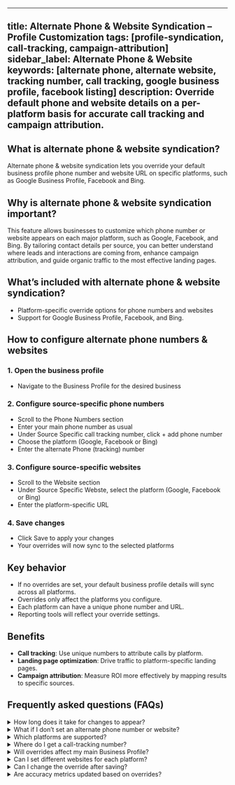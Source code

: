 ---

title: Alternate Phone & Website Syndication – Profile Customization
tags: [profile-syndication, call-tracking, campaign-attribution]
sidebar_label: Alternate Phone & Website
keywords: [alternate phone, alternate website, tracking number, call tracking, google business profile, facebook listing]
description: Override default phone and website details on a per-platform basis for accurate call tracking and campaign attribution.
------------------------------------------------------------------------------------------------------------------------------------

## What is alternate phone & website syndication?

Alternate phone & website syndication lets you override your default business profile phone number and website URL on specific platforms, such as Google Business Profile, Facebook and Bing.

## Why is alternate phone & website syndication important?

This feature allows businesses to customize which phone number or website appears on each major platform, such as Google, Facebook, and Bing. By tailoring contact details per source, you can better understand where leads and interactions are coming from, enhance campaign attribution, and guide organic traffic to the most effective landing pages.

## What’s included with alternate phone & website syndication?

* Platform-specific override options for phone numbers and websites
* Support for Google Business Profile, Facebook, and Bing.

## How to configure alternate phone numbers & websites

### 1. Open the business profile


* Navigate to the Business Profile for the desired business

### 2. Configure source-specific phone numbers

* Scroll to the Phone Numbers section
* Enter your main phone number as usual
* Under Source Specific call tracking number, click + add phone number
* Choose the platform (Google, Facebook or Bing)
* Enter the alternate Phone (tracking) number

### 3. Configure source-specific websites

* Scroll to the Website section
* Under Source Specific Webste, select the platform (Google, Facebook or Bing)
* Enter the platform-specific URL

### 4. Save changes

* Click Save to apply your changes
* Your overrides will now sync to the selected platforms

## Key behavior

* If no overrides are set, your default business profile details will sync across all platforms.
* Overrides only affect the platforms you configure.
* Each platform can have a unique phone number and URL.
* Reporting tools will reflect your override settings.

## Benefits

* **Call tracking**: Use unique numbers to attribute calls by platform.
* **Landing page optimization**: Drive traffic to platform-specific landing pages.
* **Campaign attribution**: Measure ROI more effectively by mapping results to specific sources.

## Frequently asked questions (FAQs)

<details>
<summary>How long does it take for changes to appear?</summary>

Changes typically take 24–48 hours to reflect on Google or Facebook, depending on each platform's update schedule. Bing's publishing time vary typically around 7-10 business days.

</details>

<details>
<summary>What if I don’t set an alternate phone number or website?</summary>

Your default business profile details will continue to sync across all platforms unless overrides are set.

</details>

<details>
<summary>Which platforms are supported?</summary>

Currently, Google Business Profile, Facebook and Bing.

</details>

<details>
<summary>Where do I get a call-tracking number?</summary>

You must supply your own tracking number from a third-party service, such as a call-tracking or VoIP provider.

</details>

<details>
<summary>Will overrides affect my main Business Profile?</summary>

No. Overrides only apply to the selected platforms. Your main profile remains unchanged.

</details>

<details>
<summary>Can I set different websites for each platform?</summary>

Yes. You can assign a unique URL to each supported platform for targeted traffic.

</details>

<details>
<summary>Can I change the override after saving?</summary>

Yes. You can update or remove overrides at any time by editing the relevant section in your Business Profile.

</details>



</details>

<details>
<summary>Are accuracy metrics updated based on overrides?</summary>

Yes. Accuracy reporting reflects the contact details shown per platform.